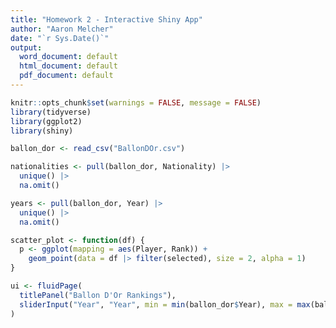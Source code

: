 ```yaml
---
title: "Homework 2 - Interactive Shiny App"
author: "Aaron Melcher"
date: "`r Sys.Date()`"
output:
  word_document: default
  html_document: default
  pdf_document: default
---
```


```r
knitr::opts_chunk$set(warnings = FALSE, message = FALSE)
library(tidyverse)
library(ggplot2)
library(shiny)
```

```r
ballon_dor <- read_csv("BallonDOr.csv")

nationalities <- pull(ballon_dor, Nationality) |>
  unique() |>
  na.omit()

years <- pull(ballon_dor, Year) |>
  unique() |>
  na.omit()

scatter_plot <- function(df) {
  p <- ggplot(mapping = aes(Player, Rank)) +
    geom_point(data = df |> filter(selected), size = 2, alpha = 1)
}

ui <- fluidPage(
  titlePanel("Ballon D'Or Rankings"),
  sliderInput("Year", "Year", min = min(ballon_dor$Year), max = max(ballon_dor$Year), c(1950, 2020), sep="")
)
```

```r

```